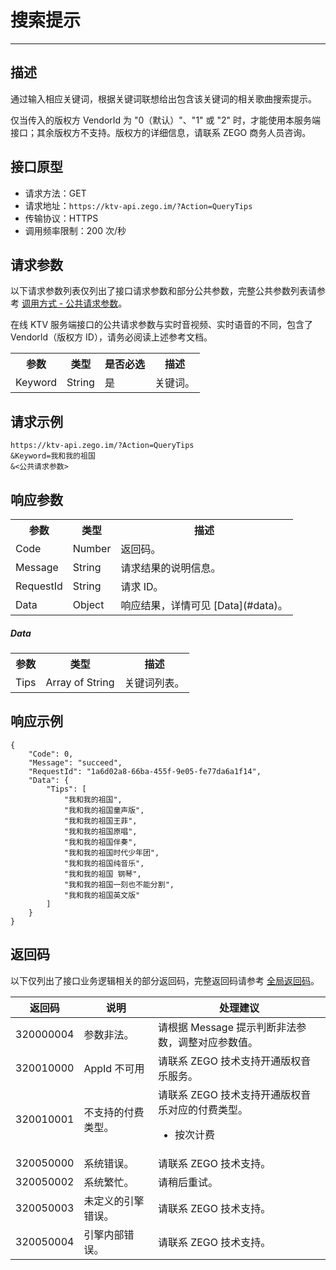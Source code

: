# 搜索提示

- - -

##  描述

通过输入相应关键词，根据关键词联想给出包含该关键词的相关歌曲搜索提示。

<Warning title="Warning">

仅当传入的版权方 VendorId 为 "0（默认）"、"1" 或 "2" 时，才能使用本服务端接口；其余版权方不支持。版权方的详细信息，请联系 ZEGO 商务人员咨询。
</Warning>


##  接口原型

- 请求方法：GET
- 请求地址：`https://ktv-api.zego.im/?Action=QueryTips`
- 传输协议：HTTPS
- 调用频率限制：200 次/秒


##  请求参数

以下请求参数列表仅列出了接口请求参数和部分公共参数，完整公共参数列表请参考 [调用方式 - 公共请求参数](./Accessing%20Server%20APIs.mdx#公共请求参数)。

<Note title="Note">
在线 KTV 服务端接口的公共请求参数与实时音视频、实时语音的不同，包含了 VendorId（版权方 ID），请务必阅读上述参考文档。
</Note>

<table>
  
  <tbody><tr>
    <th>参数</th>
    <th>类型</th>
    <th>是否必选</th>
    <th>描述</th>
  </tr>
  <tr>
    <td>Keyword</td>
    <td>String</td>
    <td>是</td>
    <td>关键词。</td>
  </tr>
</tbody></table>



##  请求示例

```
https://ktv-api.zego.im/?Action=QueryTips
&Keyword=我和我的祖国
&<公共请求参数>
```

##  响应参数


<table>
  
  <tbody><tr>
    <th>参数</th>
    <th>类型</th>
    <th>描述</th>
  </tr>
  <tr>
    <td>Code</td>
    <td>Number</td>
    <td>返回码。</td>
  </tr>
  <tr>
    <td>Message</td>
    <td>String</td>
    <td>请求结果的说明信息。</td>
  </tr>
  <tr>
    <td>RequestId</td>
    <td>String</td>
    <td>请求 ID。</td>
  </tr>
  <tr>
    <td>Data</td>
    <td>Object</td>
    <td>响应结果，详情可见 [Data](#data)。</td>
  </tr>
</tbody></table>

##### Data
<table>
  
  <tbody><tr>
    <th>参数</th>
    <th>类型</th>
    <th>描述</th>
  </tr>
  <tr>
    <td>Tips</td>
    <td>Array of String</td>
    <td>关键词列表。</td>
  </tr>
</tbody></table>



##  响应示例

```
{
    "Code": 0,
    "Message": "succeed",
    "RequestId": "1a6d02a8-66ba-455f-9e05-fe77da6a1f14",
    "Data": {
        "Tips": [
            "我和我的祖国",
            "我和我的祖国童声版",
            "我和我的祖国王菲",
            "我和我的祖国原唱",
            "我和我的祖国伴奏",
            "我和我的祖国时代少年团",
            "我和我的祖国纯音乐",
            "我和我的祖国 钢琴",
            "我和我的祖国一刻也不能分割",
            "我和我的祖国英文版"
        ]
    }
}
```

##  返回码

以下仅列出了接口业务逻辑相关的部分返回码，完整返回码请参考 [全局返回码](./Return%20Code.mdx)。

|返回码|说明|处理建议|
|-|-|-|
| 320000004 | 参数非法。 | 请根据 Message 提示判断非法参数，调整对应参数值。 |
| 320010000 | AppId 不可用 | 请联系 ZEGO 技术支持开通版权音乐服务。 |
| 320010001 | 不支持的付费类型。 | 请联系 ZEGO 技术支持开通版权音乐对应的付费类型。<ul><li>按次计费</li></ul>  |
| 320050000 | 系统错误。 | 请联系 ZEGO 技术支持。|
| 320050002 | 系统繁忙。 | 请稍后重试。|
| 320050003 | 未定义的引擎错误。 | 请联系 ZEGO 技术支持。|
| 320050004 | 引擎内部错误。 | 请联系 ZEGO 技术支持。|
